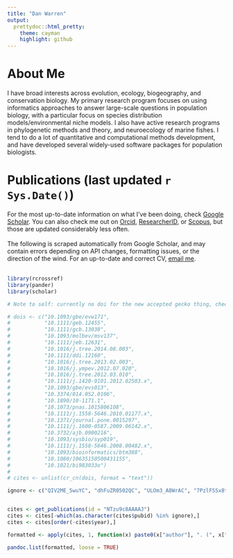```yaml
---
title: "Dan Warren"
output:
  prettydoc::html_pretty:
    theme: cayman
    highlight: github
---
```


# About Me

I have broad interests across evolution, ecology, biogeography, and conservation biology.  My primary research program focuses on using informatics approaches to answer large-scale questions in population biology, with a particular focus on species distribution models/environmental niche models.  I also have active research programs in phylogenetic methods and theory, and neuroecology of marine fishes.  I tend to do a lot of quantitative and computational methods development, and have developed several widely-used software packages for population biologists.




# Publications (last updated `r Sys.Date()`)

For the most up-to-date information on what I've been doing, check [Google Scholar](http://scholar.google.com/citations?user=NTzu9c8AAAAJ&hl=en).  You can also check me out on [Orcid](http://orcid.org/0000-0002-8747-2451), [ResearcherID](http://www.researcherid.com/rid/B-3821-2010), or [Scopus](http://www.scopus.com/authid/detail.url?authorId=7202133982), but those are updated considerably less often.
<br>
<br>
The following is scraped automatically from Google Scholar, and may contain errors depending on API changes, formatting issues, or the direction of the wind.  For an up-to-date and correct CV, [email me](mailto:dan.l.warren@gmail.com).
<br>
<br>
```r
library(rcrossref)
library(pander)
library(scholar)

# Note to self: currently no doi for the new accepted gecko thing, check back

# dois <- c("10.1093/gbe/evw171",
#           "10.1111/geb.12455",
#           "10.1111/gcb.13038",
#           "10.1093/molbev/msv137",
#           "10.1111/jeb.12631",
#           "10.1016/j.tree.2014.08.003",
#           "10.1111/ddi.12160",
#           "10.1016/j.tree.2013.02.003",
#           "10.1016/j.ympev.2012.07.020",
#           "10.1016/j.tree.2012.03.010",
#           "10.1111/j.1420-9101.2012.02503.x",
#           "10.1093/gbe/evs013",
#           "10.3374/014.052.0106",
#           "10.1890/10-1171.1",
#           "10.1073/pnas.1015806108",
#           "10.1111/j.1558-5646.2010.01177.x",
#           "10.1371/journal.pone.0015297",
#           "10.1111/j.1600-0587.2009.06142.x",
#           "10.3732/ajb.0900216",
#           "10.1093/sysbio/syp019",
#           "10.1111/j.1558-5646.2008.00482.x",
#           "10.1093/bioinformatics/btm388",
#           "10.1080/10635150500431155",
#           "10.1021/bi983033o")
# 
# cites <- unlist(cr_cn(dois, format = "text"))

ignore <- c("QIV2ME_5wuYC", "dhFuZR0502QC", "ULOm3_A8WrAC", "7PzlFSSx8tAC")


cites <- get_publications(id = "NTzu9c8AAAAJ")
cites <- cites[-which(as.character(cites$pubid) %in% ignore),]
cites <- cites[order(-cites$year),]

formatted <- apply(cites, 1, function(x) paste0(x["author"], ". (", x["year"], "). ", x["title"], ". ", x["journal"], " ", x["number"], ".<br>Citations: <b>", x["cites"], "</b>"))

pandoc.list(formatted, loose = TRUE)
```
